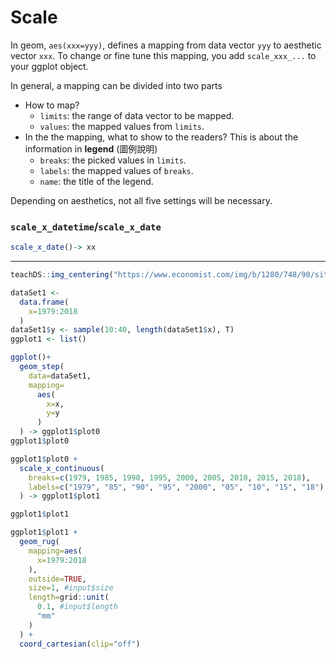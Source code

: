 # Scale

In geom, `aes(xxx=yyy)`, defines a mapping from data vector `yyy` to aesthetic vector `xxx`. To change or fine tune this mapping, you add `scale_xxx_...` to your ggplot object.

In general, a mapping can be divided into two parts

  * How to map?  
    * `limits`: the range of data vector to be mapped.  
    * `values`: the mapped values from `limits`.  
    
  * In the the mapping, what to show to the readers? This is about the information in **legend** (圖例說明)  
    * `breaks`: the picked values in `limits`.  
    * `labels`: the mapped values of `breaks`.  
    * `name`: the title of the legend.

Depending on aesthetics, not all five settings will be necessary. 

### `scale_x_datetime`/`scale_x_date`

```r
scale_x_date()-> xx
```

***

```r
teachDS::img_centering("https://www.economist.com/img/b/1280/748/90/sites/default/files/20190112_WOC124.png", width="80%")
```

```r
dataSet1 <- 
  data.frame(
    x=1979:2018
  )
dataSet1$y <- sample(10:40, length(dataSet1$x), T)
ggplot1 <- list()

ggplot()+
  geom_step(
    data=dataSet1,
    mapping=
      aes(
        x=x,
        y=y
      )
  ) -> ggplot1$plot0
ggplot1$plot0
```

```r
ggplot1$plot0 +
  scale_x_continuous(
    breaks=c(1979, 1985, 1990, 1995, 2000, 2005, 2010, 2015, 2018),
    labels=c("1979", "85", "90", "95", "2000", "05", "10", "15", "18")
  ) -> ggplot1$plot1

ggplot1$plot1
```

```r
ggplot1$plot1 +
  geom_rug(
    mapping=aes(
      x=1979:2018
    ),
    outside=TRUE,
    size=1, #input$size
    length=grid::unit(
      0.1, #input$length
      "mm"
    )
  ) +
  coord_cartesian(clip="off")

```

